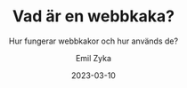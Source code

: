 ---
title: Vad är en webbkaka?
subtitle: Hur fungerar webbkakor och hur används de?
hashtags: ['Cookie', 'Analytics']
difficulty: introduktion
date: 2023-03-10
category: Annat
img: { src: '/src/img/cookie.jpg', alt: 'A picture of a cookie' }
description: 'Kakor används för att lagra information om besökaren. Det finns olika typer av kakor med olika användningsområden. Men hur fungerar kakor egentligen, 
varför används dem och vilka regler finns det?' 
author: Emil Zyka
soruces:
  [
    "https://developer.mozilla.org/en-US/docs/Web/HTTP/Cookies#creating_cookies",
    "https://learn.microsoft.com/en-us/previous-versions/aspnet/ms178194(v=vs.100)",
    "https://cookieinformation.com/sv/vad-ar-en-cookie/",
  ]
tags: [Annat]
sectiontitles: ['Vad är en webbkaka?', 'Varaktiga och sessions-kakor', "Vilken information spåras av kakor?", "Första och tredjepartskakor", "Cookies och säkerhet"]
sections:
  [
    'Cookies, eller kakor, är små textfiler som lagras i en webbläsare när någon besöker en webbplats. En webbplats kan både skicka och hämta kakor som tillhör besökaren.
    Kakorna består av data som beskriver besökaren. Exakt vilken data som lagras i kakan varierar men det kan handla om platsinformation, datum och tid för användarens besök,
    språkinställningar, utförda aktiviteter på webbsidan, användarvalda inställningar, användaruppgifter samt personlig identifierbar information. Kakor lagras vanligtvis i din
    webbläsare men kan också sparas lokalt i hårddisken på din enhet. Det finns huvudsakligen två typer av kakor med olika användningsområden och livscyklar. Dessa är sessionskakor och varaktiga kakor.',
    'En varaktig kaka lagras vanligtvis i en mapp, i hårddisken, på besökarens lokala enhet. Dessa kakor finns kvar i enheten ända tills dess att de når sitt utgångsdatum. När en besökare återkommer till en webbplats kan webbläsaren läsa in information som finns lagrad i kakan. En sessions-kaka lagras tillfälligt i webbläsaren och försvinner när besökaren avslutar sitt besök på webbplatsen. Den här typen av kakor används för att hålla reda på webbspecefika inställningar så som språk, ifyllda uppgifter i ett formulär eller för att förhindra att en webbplats efterfråga samma information flera gånger.',
    'Den information som sparas i kakorna är vanligtvis krypterad vilket gör att det oftast är svårt att avgöra exakt vad som lagras. Oftast lagras dock både information om användarens beteende på webbplatsen samt information för att identifiera användaren. Information om användarens beteende kan vara till exempel: tid och datum för besök, inköpsinformation, aktivitet på hemsidan, integritetsinställningar samt sidvisningar. Information för att identifiera användaren kan vara olika typer av id:n, ip-adresser, inloggninsuppgifter, webbläsare och operativsystem.',
    'Om en kaka används av och för den besökta webbplatsen benämns det som en förstapartskaka. Om kakan används av tjänster som sidan tillhandahåller eller implementerar benämns det som en tredjepartskaka. Förstapartskakor används för att förbättra användarupplevlsen på den besökta hemplatsen genom att hålla koll på en användares inställningar, aktivitet och inloggning. Tredjepartskakor används av externa företag genom den besökta webbplatsen. Dessa kan skapa profiler och målgrupper baserat på dina beteende och personuppgifter för att skräddarsy marknadserbjudanden, analyser och reklam.',
    'Som bekant lagrar cookies en del "känslig information" så som geografisk plats, ip-adress, användaruppgifter och beteendemönster. Anvädningen av cookies är i allmänt hårt reglerade och bör inte utgöra en grund för orolighet. Kakor används i första hand för att förbättra användarupplevelsen och i marknadsföringssyfte. Som besökare har du möjlighet och rätt till att neka kakor. En webbplats ska också ge en beskrivning av alla dess kakor, deras syfte och livslängd. Därtill ska även besökaren kunna se en fullständig lista av tredjepartcookies. Kraven för inhämtning och lagring av personuppgifter i cookies lyder också under GDPR. Du bör dock alltid vara försiktig med att uppge personlig information på nätet. Om du vill förbli så annonyn som möjligt kan du justera inställningarna i din webbläsare samt installera add-ons som inaktiverar vissa typer av kakor.',
  ]
---